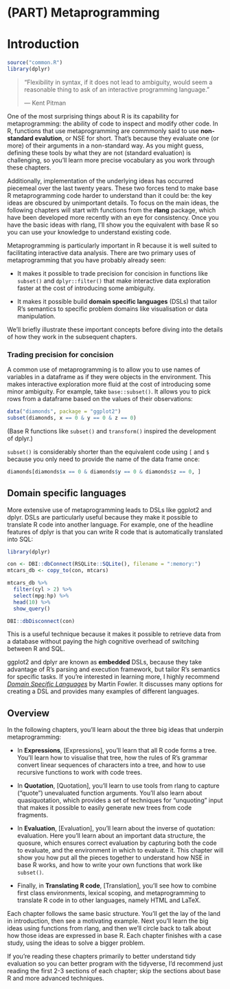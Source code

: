 # (PART) Metaprogramming {-}

# Introduction {#meta}

```r
source("common.R")
library(dplyr)
```

> "Flexibility in syntax, if it does not lead to ambiguity, would seem a
> reasonable thing to ask of an interactive programming language."
>
> --- Kent Pitman

One of the most surprising things about R is its capability for metaprogramming: the ability of code to inspect and modify other code. In R, functions that use metaprogramming are commmonly said to use __non-standard evalution__, or NSE for short. \index{non-standard evaluation} That's because they evaluate one (or more) of their arguments in a non-standard way. As you might guess, defining these tools by what they are not (standard evaluation) is challenging, so you'll learn more precise vocabulary as you work through these chapters. 

Additionally, implementation of the underlying ideas has occurred piecemeal over the last twenty years. These two forces tend to make base R metaprogramming code harder to understand than it could be: the key ideas are obscured by unimportant details. To focus on the main ideas, the following chapters will start with functions from the __rlang__ package, which have been developed more recently with an eye for consistency. Once you have the basic ideas with rlang, I'll show you the equivalent with base R so you can use your knowledge to understand existing code.

Metaprogramming is particularly important in R because it is well suited to facilitating interactive data analysis. There are two primary uses of metaprogramming that you have probably already seen:

* It makes it possible to trade precision for concision in functions like
  `subset()` and `dplyr::filter()` that make interactive data exploration
  faster at the cost of introducing some ambiguity.
  
* It makes it possible build __domain specific languages__ (DSLs) that tailor
  R's semantics to specific problem domains like visualisation or data
  manipulation.
  
We'll briefly illustrate these important concepts before diving into the details of how they work in the subsequent chapters.

### Trading precision for concision

A common use of metaprogramming is to allow you to use names of variables in a dataframe as if they were objects in the environment. This makes interactive exploration more fluid at the cost of introducing some minor ambiguity. For example, take `base::subset()`. It allows you to pick rows from a dataframe based on the values of their observations:

```r
data("diamonds", package = "ggplot2")
subset(diamonds, x == 0 & y == 0 & z == 0)
```

(Base R functions like `subset()` and `transform()` inspired the development of dplyr.)

`subset()` is considerably shorter than the equivalent code using `[` and `$` because you only need to provide the name of the data frame once:

```r
diamonds[diamonds$x == 0 & diamonds$y == 0 & diamonds$z == 0, ]
```

## Domain specific languages

More extensive use of metaprogramming leads to DSLs like ggplot2 and dplyr. DSLs are particularly useful because they make it possible to translate R code into another language. For example, one of the headline features of dplyr is that you can write R code that is automatically translated into SQL:

```r
library(dplyr)

con <- DBI::dbConnect(RSQLite::SQLite(), filename = ":memory:")
mtcars_db <- copy_to(con, mtcars)

mtcars_db %>%
  filter(cyl > 2) %>%
  select(mpg:hp) %>%
  head(10) %>%
  show_query()

DBI::dbDisconnect(con)
```

This is a useful technique because it makes it possible to retrieve data from a database without paying the high cognitive overhead of switching between R and SQL.

ggplot2 and dplyr are known as __embedded__ DSLs, because they take advantage of R's parsing and execution framework, but tailor R's semantics for specific tasks. If you're interested in learning more, I highly recommend  [_Domain Specific Languages_](http://amzn.com/0321712943?tag=devtools-20) by Martin Fowler. It discusses many options for creating a DSL and provides many examples of different languages.

## Overview

In the following chapters, you'll learn about the three big ideas that underpin metaprogramming:

* In __Expressions__, [Expressions], you'll learn that all R code forms a tree.
  You'll learn how to visualise that tree, how the rules of R's grammar convert 
  linear sequences of characters into a tree, and how to use recursive functions 
  to work with code trees.
  
* In __Quotation__, [Quotation], you'll learn to use tools from rlang to capture 
  ("quote") unevaluated function arguments. You'll also learn about 
  quasiquotation, which provides a set of techniques for "unquoting" input that
  makes it possible to easily generate new trees from code fragments.
  
* In __Evaluation__, [Evaluation], you'll learn about the inverse of quotation:
  evaluation. Here you'll learn about an important data structure, the quosure,
  which ensures correct evaluation by capturing both the code to evaluate, and
  the environment in which to evaluate it. This chapter will show you how put 
  all the pieces together to understand how NSE in base R works, and how to
  write your own functions that work like `subset()`.

* Finally, in __Translating R code__, [Translation], you'll see how to combine
  first class environments, lexical scoping, and metaprogramming to translate R
  code in to other languages, namely HTML and LaTeX.

Each chapter follows the same basic structure. You'll get the lay of the land in introduction, then see a motivating example. Next you'll learn the big ideas using functions from rlang, and then we'll circle back to talk about how those ideas are expressed in base R. Each chapter finishes with a case study, using the ideas to solve a bigger problem.

If you're reading these chapters primarily to better understand tidy evaluation so you can better program with the tidyverse, I'd recommend just reading the first 2-3 sections of each chapter; skip the sections about base R and more advanced techniques. 

